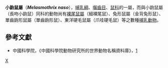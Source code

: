 {{Automatic taxobox
| taxon = Melasmothrix
| status = EN | status_system = IUCN2.3
| image = 
| image_caption = 
| authority = [[Gerrit_Smith_Miller|Miller]] & Hollister, 1921
| species = '''''M. naso'''''
| binomial = ''Melasmothrix naso''
| binomial_authority = [[Gerrit_Smith_Miller|Miller]] & Hollister, 1921
| synonyms =
}}

'''小鼩鼠屬'''（'''''Melasmothrix naso'''''），[[哺乳綱|哺乳綱]]、[[囓齒目|囓齒目]]、[[鼠科|鼠科]]的一屬，而與小鼩鼠屬（長吻小鼩鼠）同科的動物尚有[[裸尾鼠屬|裸尾鼠屬]]（細裸尾鼠）、兔形鼠屬（金背兔形鼠）、單齒鼩形鼠屬（單齒鼩形鼠）、東洋硬毛鼠屬（爪哇硬毛鼠）等之數種[[哺乳動物|哺乳動物]]。

==參考文獻==
*中國科學院，《中國科學院動物研究所的世界動物名稱資料庫》，[https://web.archive.org/web/20050718232917/http://vzd.brim.ac.cn/division/fauna/index.asp]

{{Taxonbar|from=Q980379}}

[[Category:鼠亚科|X]]
